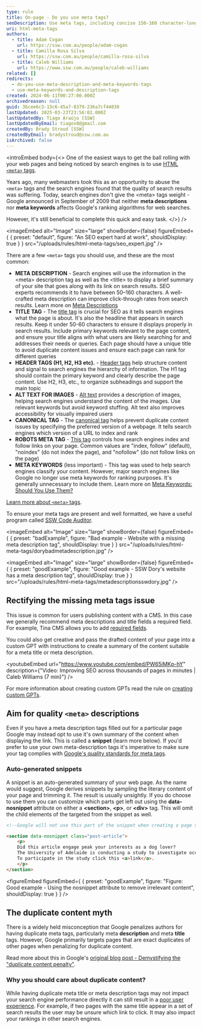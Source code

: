 ```yaml
---
type: rule
title: On-page - Do you use meta tags?
seoDescription: Use meta tags, including concise 150-160 character-long meta descriptions that includes primary keywords and reflects user intent.
uri: html-meta-tags
authors:
  - title: Adam Cogan
    url: https://ssw.com.au/people/adam-cogan
  - title: Camilla Rosa Silva
    url: https://ssw.com.au/people/camilla-rosa-silva
  - title: Caleb Williams
    url: https://www.ssw.com.au/people/caleb-williams
related: []
redirects:
  - do-you-use-meta-description-and-meta-keywords-tags
  - use-meta-keywords-and-description-tags
created: 2024-06-11T00:27:00.000Z
archivedreason: null
guid: 3bcee6c3-13c6-45a7-8379-236a7cf44030
lastUpdated: 2025-03-23T23:56:02.000Z
lastUpdatedBy: Tiago Araújo [SSW]
lastUpdatedByEmail: tiagov8@gmail.com
createdBy: Brady Stroud [SSW]
createdByEmail: bradystroud@ssw.com.au
isArchived: false
---
```


<introEmbed
  body={<>
One of the easiest ways to get the ball rolling with your web pages and being noticed by search engines is to use [HTML `<meta>` tags](https://www.w3schools.com/tags/tag_meta.asp).

Years ago, many webmasters took this as an opportunity to abuse the `<meta>` tags and the search engines found that the quality of search results was suffering. Today, search engines don't give the &lt;meta&gt; tags weight - Google announced in September of 2009 that neither **meta descriptions** nor **meta keywords** affects Google's ranking algorithms for web searches.

However, it's still beneficial to complete this quick and easy task.
  </>}
/>

<imageEmbed
  alt="Image"
  size="large"
  showBorder={false}
  figureEmbed={ {
    preset: "default",
    figure: "An SEO expert hard at work",
    shouldDisplay: true
  } }
  src="/uploads/rules/html-meta-tags/seo_expert.jpg"
/>

There are a few `<meta>` tags you should use, and these are the most common:

* **META DESCRIPTION** - Search engines will use the information in the &lt;meta&gt; description tag as well as the &lt;title&gt; to display a brief summary of your site that goes along with its link on search results. SEO experts recommends it to have between 50–160 characters. A well-crafted meta description can improve click-through rates from search results. Learn more on [Meta Descriptions](https://moz.com/learn/seo/meta-description)
* **TITLE TAG** - The [title tag](https://www.semrush.com/blog/title-tag/) is crucial for SEO as it tells search engines what the page is about. It's also the headline that appears in search results. Keep it under 50-60 characters to ensure it displays properly in search results. Include primary keywords relevant to the page content, and ensure your title aligns with what users are likely searching for and addresses their needs or queries. Each page should have a unique title to avoid duplicate content issues and ensure each page can rank for different queries
* **HEADER TAGS (H1, H2, H3 etc).** - [Header tags](https://www.semrush.com/blog/header-tag/) help structure content and signal to search engines the hierarchy of information. The H1 tag should contain the primary keyword and clearly describe the page content. Use H2, H3, etc., to organize subheadings and support the main topic
* **ALT TEXT FOR IMAGES** - [Alt text](https://www.semrush.com/blog/alt-text/) provides a description of images, helping search engines understand the content of the images. Use relevant keywords but avoid keyword stuffing. Alt text also improves accessibility for visually impaired users
* **CANONICAL TAG** - The [canonical tag](https://www.semrush.com/blog/canonical-url-guide/) helps prevent duplicate content issues by specifying the preferred version of a webpage. It tells search engines which version of a URL to index and rank
* **ROBOTS META TAG** - [This tag](https://www.semrush.com/blog/beginners-guide-robots-txt/) controls how search engines index and follow links on your page. Common values are "index, follow" (default), "noindex" (do not index the page), and "nofollow" (do not follow links on the page)
* **META KEYWORDS** (less important) - This tag was used to help search engines classify your content. However, major search engines like Google no longer use meta keywords for ranking purposes. It's generally unnecessary to include them. Learn more on [Meta Keywords: Should You Use Them?](https://www.semrush.com/blog/meta-keywords/)

[Learn more about `<meta>` tags](https://www.w3schools.com/tags/tag_meta.asp).

To ensure your meta tags are present and well formatted, we have a useful program called [SSW Code Auditor](https://codeauditor.com).

<imageEmbed
  alt="Image"
  size="large"
  showBorder={false}
  figureEmbed={ {
    preset: "badExample",
    figure: "Bad example - Website with a missing meta description tag",
    shouldDisplay: true
  } }
  src="/uploads/rules/html-meta-tags/dorybadmetadescription.jpg"
/>

<imageEmbed
  alt="Image"
  size="large"
  showBorder={false}
  figureEmbed={ {
    preset: "goodExample",
    figure: "Good example - SSW Dory's website has a meta description tag",
    shouldDisplay: true
  } }
  src="/uploads/rules/html-meta-tags/metadescriptionsswdory.jpg"
/>

## Rectifying the missing meta tags issue

This issue is common for users publishing content with a CMS. In this case we generally recommend meta descriptions and title fields a required field. For example, Tina CMS allows you to add [required fields](https://tina.io/docs/reference/fields/#definition).

You could also get creative and pass the drafted content of your page into a custom GPT with instructions to create a summary of the content suitable for a meta title or meta description.

<youtubeEmbed url="https://www.youtube.com/embed/PW65iMKp-hY" description={"Video: Improving SEO across thousands of pages in minutes | Caleb Williams (7 min)"} />

For more information about creating custom GPTs read the rule on [creating custom GPTs](/create-gpts/).

## Aim for quality `<meta>` descriptions

Even if you have a meta description tags filled out for a particular page Google may instead opt to use it's own summary of the content when displaying the link. This is called a **snippet** (learn more below). If you'd prefer to use your own meta-description tags it's imperative to make sure your tag complies with [Google's quality standards for meta tags](https://developers.google.com/search/docs/appearance/snippet#use-quality-descriptions).

### Auto-generated snippets

A snippet is an auto-generated summary of your web page. As the name would suggest, Google derives snippets by sampling the literary content of your page and trimming it. The result is usually unsightly. If you do choose to use them you can customize which parts get left out using the **data-nosnippet** attribute on either a **\<section\>**, **\<p\>**, or **\<div\>** tag. This will omit the child elements of the targeted from the snippet as well.

```html
<!--Google will not use this part of the snippet when creating a page snippet-->

<section data-nosnippet class="post-article">
    <p>
    Did this article engage peak your interests as a dog lover?
    The University of Adelaide is conducting a study to investigate occurences of methemoglobinemia in Pomeranians.
    To participate in the study click this <a>link</a>.
    </p>
</section>
```

<figureEmbed figureEmbed={ {
  preset: "goodExample",
  figure: "Figure: Good example - Using the nosnippet attribute to remove irrelevant content",
  shouldDisplay: true
} } />


## The duplicate content myth

There is a widely held misconception that Google penalizes authors for having duplicate meta tags, particularly meta **description** and meta **title** tags. However, Google primarily targets pages that are exact duplicates of other pages when penalizing for duplicate content.

Read more about this in Google's [original blog post - Demystifying the "duplicate content penalty"](https://developers.google.com/search/blog/2008/09/demystifying-duplicate-content-penalty).

### Why you should care about duplicate content?

While having duplicate meta title or meta description tags may not impact your search engine performance directly it can still result in a [poor user experience](https://www.semrush.com/blog/duplicate-meta-descriptions/). For example, if two pages with the same title appear in a set of search results the user may be unsure which link to click. It may also impact your rankings in other search engines.
